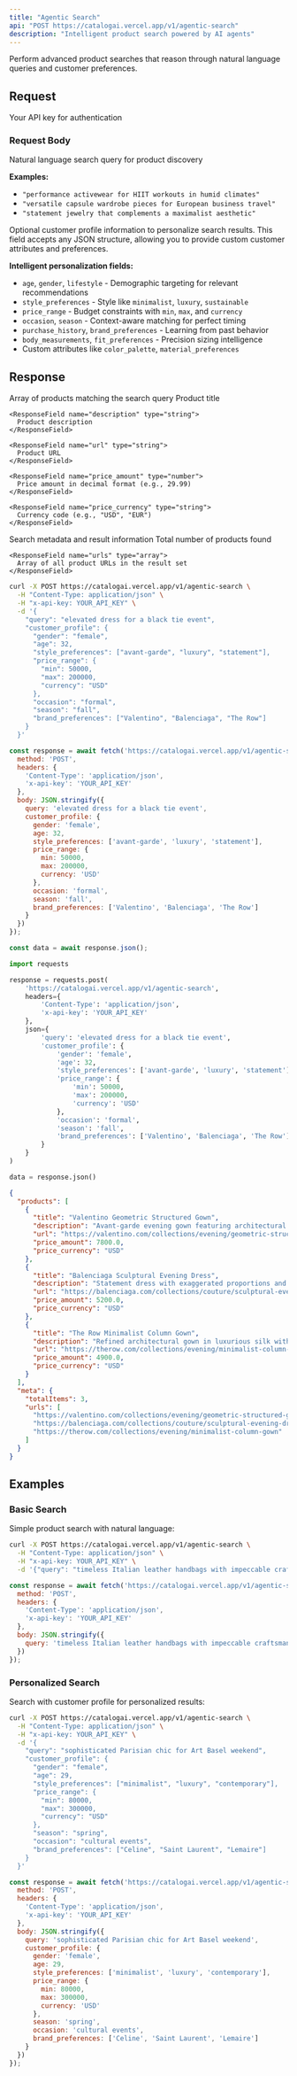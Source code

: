 ```yaml
---
title: "Agentic Search"
api: "POST https://catalogai.vercel.app/v1/agentic-search"
description: "Intelligent product search powered by AI agents"
---
```


Perform advanced product searches that reason through natural language queries and customer preferences.

## Request

<ParamField header="x-api-key" type="string" required>
  Your API key for authentication
</ParamField>

### Request Body

<ParamField body="query" type="string" required>
  Natural language search query for product discovery
  
  **Examples:**
  - `"performance activewear for HIIT workouts in humid climates"`
  - `"versatile capsule wardrobe pieces for European business travel"`
  - `"statement jewelry that complements a maximalist aesthetic"`
</ParamField>

<ParamField body="customer_profile" type="object">
  Optional customer profile information to personalize search results. This field accepts any JSON structure, allowing you to provide custom customer attributes and preferences.
  
  **Intelligent personalization fields:**
  - `age`, `gender`, `lifestyle` - Demographic targeting for relevant recommendations
  - `style_preferences` - Style like `minimalist`, `luxury`, `sustainable`
  - `price_range` - Budget constraints with `min`, `max`, and `currency`
  - `occasion`, `season` - Context-aware matching for perfect timing
  - `purchase_history`, `brand_preferences` - Learning from past behavior
  - `body_measurements`, `fit_preferences` - Precision sizing intelligence
  - Custom attributes like `color_palette`, `material_preferences`
</ParamField>

## Response

<ResponseField name="products" type="array">
  Array of products matching the search query
  
  <Expandable title="Product Properties">
    <ResponseField name="title" type="string">
      Product title
    </ResponseField>
    
    <ResponseField name="description" type="string">
      Product description
    </ResponseField>
    
    <ResponseField name="url" type="string">
      Product URL
    </ResponseField>
    
    <ResponseField name="price_amount" type="number">
      Price amount in decimal format (e.g., 29.99)
    </ResponseField>
    
    <ResponseField name="price_currency" type="string">
      Currency code (e.g., "USD", "EUR")
    </ResponseField>
  </Expandable>
</ResponseField>

<ResponseField name="meta" type="object">
  Search metadata and result information
  
  <Expandable title="Meta Properties">
    <ResponseField name="totalItems" type="number">
      Total number of products found
    </ResponseField>
    
    <ResponseField name="urls" type="array">
      Array of all product URLs in the result set
    </ResponseField>
  </Expandable>
</ResponseField>

<RequestExample>

```bash cURL
curl -X POST https://catalogai.vercel.app/v1/agentic-search \
  -H "Content-Type: application/json" \
  -H "x-api-key: YOUR_API_KEY" \
  -d '{
    "query": "elevated dress for a black tie event",
    "customer_profile": {
      "gender": "female",
      "age": 32,
      "style_preferences": ["avant-garde", "luxury", "statement"],
      "price_range": {
        "min": 50000,
        "max": 200000,
        "currency": "USD"
      },
      "occasion": "formal",
      "season": "fall",
      "brand_preferences": ["Valentino", "Balenciaga", "The Row"]
    }
  }'
```

```javascript JavaScript
const response = await fetch('https://catalogai.vercel.app/v1/agentic-search', {
  method: 'POST',
  headers: {
    'Content-Type': 'application/json',
    'x-api-key': 'YOUR_API_KEY'
  },
  body: JSON.stringify({
    query: 'elevated dress for a black tie event',
    customer_profile: {
      gender: 'female',
      age: 32,
      style_preferences: ['avant-garde', 'luxury', 'statement'],
      price_range: {
        min: 50000,
        max: 200000,
        currency: 'USD'
      },
      occasion: 'formal',
      season: 'fall',
      brand_preferences: ['Valentino', 'Balenciaga', 'The Row']
    }
  })
});

const data = await response.json();
```

```python Python
import requests

response = requests.post(
    'https://catalogai.vercel.app/v1/agentic-search',
    headers={
        'Content-Type': 'application/json',
        'x-api-key': 'YOUR_API_KEY'
    },
    json={
        'query': 'elevated dress for a black tie event',
        'customer_profile': {
            'gender': 'female',
            'age': 32,
            'style_preferences': ['avant-garde', 'luxury', 'statement'],
            'price_range': {
                'min': 50000,
                'max': 200000,
                'currency': 'USD'
            },
            'occasion': 'formal',
            'season': 'fall',
            'brand_preferences': ['Valentino', 'Balenciaga', 'The Row']
        }
    }
)

data = response.json()
```

</RequestExample>

<ResponseExample>

```json Success Response
{
  "products": [
    {
      "title": "Valentino Geometric Structured Gown",
      "description": "Avant-garde evening gown featuring architectural pleating and dramatic silhouette in midnight black crepe",
      "url": "https://valentino.com/collections/evening/geometric-structured-gown",
      "price_amount": 7800.0,
      "price_currency": "USD"
    },
    {
      "title": "Balenciaga Sculptural Evening Dress",
      "description": "Statement dress with exaggerated proportions and innovative construction techniques",
      "url": "https://balenciaga.com/collections/couture/sculptural-evening-dress",
      "price_amount": 5200.0,
      "price_currency": "USD"
    },
    {
      "title": "The Row Minimalist Column Gown",
      "description": "Refined architectural gown in luxurious silk with precision tailoring and clean lines",
      "url": "https://therow.com/collections/evening/minimalist-column-gown",
      "price_amount": 4900.0,
      "price_currency": "USD"
    }
  ],
  "meta": {
    "totalItems": 3,
    "urls": [
      "https://valentino.com/collections/evening/geometric-structured-gown",
      "https://balenciaga.com/collections/couture/sculptural-evening-dress",
      "https://therow.com/collections/evening/minimalist-column-gown"
    ]
  }
}
```

</ResponseExample>

## Examples

### Basic Search

Simple product search with natural language:

<CodeGroup>

```bash cURL
curl -X POST https://catalogai.vercel.app/v1/agentic-search \
  -H "Content-Type: application/json" \
  -H "x-api-key: YOUR_API_KEY" \
  -d '{"query": "timeless Italian leather handbags with impeccable craftsmanship"}'
```

```javascript JavaScript
const response = await fetch('https://catalogai.vercel.app/v1/agentic-search', {
  method: 'POST',
  headers: {
    'Content-Type': 'application/json',
    'x-api-key': 'YOUR_API_KEY'
  },
  body: JSON.stringify({
    query: 'timeless Italian leather handbags with impeccable craftsmanship'
  })
});
```

</CodeGroup>

### Personalized Search

Search with customer profile for personalized results:

<CodeGroup>

```bash cURL
curl -X POST https://catalogai.vercel.app/v1/agentic-search \
  -H "Content-Type: application/json" \
  -H "x-api-key: YOUR_API_KEY" \
  -d '{
    "query": "sophisticated Parisian chic for Art Basel weekend",
    "customer_profile": {
      "gender": "female",
      "age": 29,
      "style_preferences": ["minimalist", "luxury", "contemporary"],
      "price_range": {
        "min": 80000,
        "max": 300000,
        "currency": "USD"
      },
      "season": "spring",
      "occasion": "cultural events",
      "brand_preferences": ["Celine", "Saint Laurent", "Lemaire"]
    }
  }'
```

```javascript JavaScript
const response = await fetch('https://catalogai.vercel.app/v1/agentic-search', {
  method: 'POST',
  headers: {
    'Content-Type': 'application/json',
    'x-api-key': 'YOUR_API_KEY'
  },
  body: JSON.stringify({
    query: 'sophisticated Parisian chic for Art Basel weekend',
    customer_profile: {
      gender: 'female',
      age: 29,
      style_preferences: ['minimalist', 'luxury', 'contemporary'],
      price_range: {
        min: 80000,
        max: 300000,
        currency: 'USD'
      },
      season: 'spring',
      occasion: 'cultural events',
      brand_preferences: ['Celine', 'Saint Laurent', 'Lemaire']
    }
  })
});
```

</CodeGroup>


